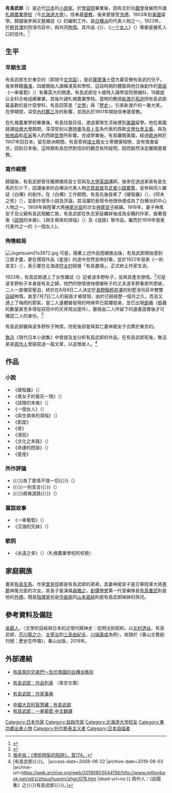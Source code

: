 {{Infobox person
| subject_name   = 有島武郎 
| image_name     = Arishima Takeo.jpg
| image_size     = 180px
| image_caption  = 有島武郎 
| date_of_birth  = {{birth date|1878|3|4|}}
| place_of_birth = {{EOJ}}[[東京府|東京府]][[東京市|東京市]]{{tsl|ja|小石川区}}
| date_of_death  = {{death date and age|1923|6|9|1878|3|4|}}
| place_of_death = {{EOJ}}[[長野縣|長野縣]][[北佐久郡|北佐久郡]][[輕井澤町|輕井澤町]]淨月莊
| nationality = {{EOJ}}
| occupation     = [[小說家|小說家]]
}}
{{Japanese|japanese=有島 武郎|kana=ありしま たけお|romaji=Arishima Takeo}}

'''有島武郎'''（{{bd|1878年|3月4日|1923年|6月9日|catIdx=Arishima Takeo}}）是近代[[日本|日本]]的[[小說家|小說家]]。於[[學習院|學習院]]畢業後，因有志於向[[農學|農學]]發展而升讀[[札幌農業學校|札幌農業學校]]（今[[北海道大學|北海道大學]]）。信奉[[基督教|基督教]]，後來更接受[[洗禮|洗禮]]。1903年到[[美國|美國]]留學。歸國後參與文藝雜誌《{{tsl|ja|白樺 (雑誌)|白樺 (杂志)}}》的編制工作，是[[白樺派|白樺派]]的代表人物之一。1923年，於[[輕井澤|輕井澤]]別院淨月莊中，與{{tsl|ja|波多野秋子}}共同[[殉情|殉情]]。其作品《{{link-ja|該隱的末裔|カインの末裔}}》）、《[[一个女人_(小说)|一个女人]]》（{{lang|ja|或る女}}）等都是膾炙人口的佳作。<ref>{{Cite web |url=http://www.wisknow.com/version/author/jp02.htm#03 |title=日本文壇群像館 |access-date=2008-06-23 |archive-date=2012-04-03 |archive-url=https://web.archive.org/web/20120403194241/http://www.wisknow.com/version/author/jp02.htm#03 |dead-url=no }}</ref>

== 生平 ==
=== 早期生涯 ===
有島武郎生於東京的{{tsl|ja|小石川区}}（即現今[[文京區|文京區]]），是前[[薩摩藩|薩摩藩]]士暨大藏官僚有島武的兒子。後來移籍[[橫濱|橫濱]]，四歲開始入讀橫濱英和學校，這段時期的體驗與他日後創作的[[童話|童話]]《一串葡萄》（{{lang|ja|一房の葡萄}}）有著莫大的關連。有島武郎在十歲時入讀學習院預備科，19歲就以全科合格成績畢業，其後升讀札幌農業學校。當時的教授[[新渡戶稻造|新渡戶稻造]]問有島武郎最喜歡的是什麼學科，有島回答是「[[文學|文學]]」與「[[歷史|歷史]]」，引來新渡戶的一番大笑。在學期間，深受[[內村鑑三|內村鑑三]]及{{tsl|ja|森本厚吉}}的影響，並因此於1901年開始信奉基督教。

在札幌農業學校畢業後，有島往服兵役，渡過軍隊生活後便到[[美國|美國]]留學。他在美國就讀[[哈佛大學|哈佛大學]]期間，深深受到以[[沃爾特·惠特曼|惠特曼]]及[[易卜生|易卜生]]為代表的西歐[[文學|文學]][[社會主義|社會主義]]，與及[[亨利·柏格森|柏格森]]和[[尼采|尼采]]等人的西歐[[哲學|哲學]]所影響。完成學業後，有島離開美國，經過[[歐洲|歐洲]]再於1907年回日本。留在歐洲期間，有島曾與[[瑞士|瑞士]]籍女士蒂爾黛相戀，並有情書留世。回到日本後，這時期有島忽然對信仰的觀念有所疑問，因而毅然決定離開基督教。

=== 寫作經歷 ===
歸國後，有島武郎曾任職預備見習士官與及[[大學|大學]][[英語|英語]]講師。後來在透過弟弟有島生馬的引介下，認識後來的白樺派代表人物[[志賀直哉|志賀直哉]]及[[武者小路實篤|武者小路實篤]]，並參與同人雜誌《白樺》的創作。在《白樺》工作期間，有島先後發表了《硬殼蟲》（{{lang|ja|かんかん虫}}）、《阿末之死》（{{lang|ja|お末の死}}），並創作很多小說及評論，其活躍的表現令他很快便成為了白樺派的中心人物之一。1909年與陸軍大將[[神尾光臣|神尾光臣]]的次女[[神尾安子|神尾安子]]結婚。1916年，妻子神尾安子及父親有島武相繼亡故，有島武郎在失去家庭羈絆後成為全職的作家，接著發表《[[該隱|該隱]]的末裔》、《與生俱來的煩惱》（{{lang|ja|生まれ出づる悩み}}）及《迷路》等作品，繼而於1919年發表代表作之一的《一個女人》。

=== 殉情結局 ===
[[File:Jogetsuan01s3872.jpg|thumb]]
可是，隨著上述作品陸續推出後，有島武郎開始感到江郎才盡，更在撰寫作品《星座》的途中忽然宣佈封筆，並於1922年發表《一則宣言》（{{lang|ja|宣言一つ}}），表示要在北海道[[狩太村|狩太村]]經營「有島農場」，正式終止作家生涯。

1923年，有島武郎遇上了女性雜誌《{{tsl|ja|婦人公論}}》記者波多野秋子，並與其產生戀情。<ref>{{Cite web |url=http://www.ne.jp/asahi/kaze/kaze/ariakiko.gif |title=波多野秋子的相片 |access-date=2008-06-22 |archive-date=2016-09-26 |archive-url=https://web.archive.org/web/20160926160603/http://www.ne.jp/asahi/kaze/kaze/ariakiko.gif |dead-url=no }}</ref>可是波多野秋子本身是有夫之婦，他們的戀情很快便被秋子的丈夫波多野春房所悉破，二人一直備受壓迫，終於在6月9日二人決定於[[長野縣|長野縣]][[輕井澤|輕井澤]]的别墅淨月莊中雙雙[[自縊|自縊]]殉情。直至7月7日二人的屍首才被發現，由於已經經歷一個月之久，而且又遇上了梅雨的節氣，當二人遺體被發現的時候早已腐爛發臭，並已出現[[蛆|蛆]]蟲（蛆蟲的數量甚至多得從莊院中的天井爬出屋外），要經由二人所留下的遺書證實後才可確認二人的身份。<ref>[http://books.google.com.hk/books?id=EqiEzcq33JUC&pg=RA1-PA74&lpg=RA1-PA74&dq=%22%E6%9C%89%E5%B3%B6%E6%AD%A6%E9%83%8E%22+%22%E9%81%BA%E6%9B%B8%22&source=web&ots=1rTniUDdld&sig=70ZO_QsJ6ICOfjLarZz-SFzUShc&hl=zh-TW&sa=X&oi=book_result&resnum=1&ct=result#PPP1,M1 張中良：《學術時髦的陷阱》，頁174。]</ref>

有島武郎雖與波多野秋子殉情，但死後卻是與其亡妻神尾安子合葬於東京的{{tsl|ja|多磨霊園|多磨灵园}}。

[[魯迅|魯迅]]《現代日本小說集》中曾提及並分析有島武郎的作品。在有島武郎死後，魯迅弟弟[[周作人|周作人]]曾經寫過一篇文章，以追懷故人。<ref>[{{Cite web |url=http://www.millionbook.net/xd/z/zhouzhuoren/zhgr/078.htm |title=周作人：《談龍集》之{{〈}}有島武郎{{〉}}。 |access-date=2008-06-22 |archive-date=2019-08-03 |archive-url=https://web.archive.org/web/20190803044156/http://www.millionbook.net/xd/z/zhouzhuoren/zhgr/078.htm |dead-url=no }} 周作人：《談龍集》之{{〈}}有島武郎{{〉}}。]</ref>

== 作品 ==
=== 小說 ===
* 《硬殼蟲》（{{lang|ja|かんかん虫}}）
* 《某女子的曇花一現》（{{lang|ja|或る女のグリンプス}}）
* 《該隱的末裔》（{{lang|ja|カインの末裔}}）
* 《一個女人》（{{lang|ja|或る女}}）
* 《與生俱來的煩惱》（{{lang|ja|生れ出づる悩み}}）
* 《凱旋》
* 《骨》
* 《酒狂》
* 《文化之末路》（{{lang|ja|文化の末路}}）
* 《命運的控訴》（{{lang|ja|運命の訴へ}}）
* 《星座》

=== 所作評論 ===
* {{〈}}為了愛情不惜一切{{〉}}（{{lang|ja|惜みなく愛は奪ふ}}）
* {{〈}}一則宣言{{〉}}（{{lang|ja|宣言一つ}}）
* {{〈}}兩條道路{{〉}}（{{lang|ja|二つの道}}）

=== 童話故事 ===
* 《一串葡萄》（{{lang|ja|一房の葡萄}}）
* 《沉溺的兄妹》（{{lang|ja|溺れかけた兄妹}}）
 
=== 歌詞 ===
* 《永遠之幸》（{{lang|ja|永遠の幸}}）（札幌農業學校的校歌）

== 家庭親族 ==
畫家[[有島生馬|有島生馬]]、作家[[里見弴|里見弴]]都是有島武郎的弟弟，其妻神尾安子是日軍陸軍大將[[男爵|男爵]]神尾光臣的次女。其長子是演員[[森雅之|森雅之]]，[[創價學會|創價學會]]第一代音樂隊長[[有島重武|有島重武]]則是他的[[外甥|外甥]]。既是[[指揮家|指揮家]]也是[[作曲家|作曲家]]的[[山本直純|山本直純]]則是有島武郎妹妹的孫兒。

== 參考資料及備註 ==
[[吳叡人|吳叡人]]，〈文學的自殺與日本的近現代精神史：從明治到昭和，以[[北村透谷|北村透谷]]、有島武郎、[[芥川龍之介|芥川龍之介]]、[[太宰治|太宰治]]到[[三島由紀夫|三島由紀夫]]、[[川端康成|川端康成]]為例〉，收錄於《春山文藝創刊號：歷史在呼嘯》，春山出版，2019年。{{ISBN|9789869804240}}{{reflist}}

== 外部連結 ==
{{commonscat|Takeo Arishima}}
{{wikiquote|有島武郎}}
* {{ja}}[https://web.archive.org/web/20080411141552/http://www.atkyushu.com/InfoApp?LISTID=202&SCD=m200408 有島家的兄弟們～生於南國的白樺派藝術]
* {{ja}}[http://www.aozora.gr.jp/index_pages/person25.html 有島武郎：作品列表] {{Wayback|url=http://www.aozora.gr.jp/index_pages/person25.html |date=20210219001108 }}（青空文庫）
* {{ja}}[http://www.horagai.com/www/who/010aris1.htm 有島武郎：作家事典] {{Wayback|url=http://www.horagai.com/www/who/010aris1.htm |date=20130708154009 }}
* [http://203.72.198.245/web/Content.asp?ID=68541&Query=4 中國大百科智慧藏：有島武郎]{{dead link|date=2018年1月 |bot=InternetArchiveBot |fix-attempted=yes }}
* [https://bearshosetsu.blogspot.com/2018/08/blog-post_31.html 有島武郎：一串葡萄 中文翻譯] {{Wayback|url=https://bearshosetsu.blogspot.com/2018/08/blog-post_31.html |date=20210219001108 }} 

{{Authority control}}
{{DEFAULTSORT:Arishima Takeo}}

[[Category:日本作家|Category:日本作家]]
[[Category:自殺作家|Category:自殺作家]]
[[Category:北海道大学校友|Category:北海道大学校友]]
[[Category:東京都出身人物|Category:東京都出身人物]]
[[Category:托尔斯泰主义者|Category:托尔斯泰主义者]]
[[Category:日本自缢者|Category:日本自缢者]]